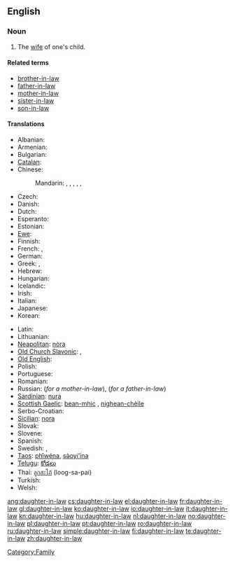 ==English==

===Noun===
{{en-noun|sg=[[daughter]]-[[in-law]]|pl=daughters-in-law}}

# The [[wife]] of one's child.

====Related terms====
* [[brother-in-law]]
* [[father-in-law]]
* [[mother-in-law]]
* [[sister-in-law]]
* [[son-in-law]]

====Translations====
{{trans-top|wife of someone's son}}
* Albanian: {{t-|sq|nuse|f|xs=Albanian}}
* Armenian: {{t-|hy|հարս|tr=hars}}
* Bulgarian: {{t+|bg|снаха|f}}
* [[Catalan]]: {{t-|ca|nora|f}}
* Chinese:
*: Mandarin: {{t|cmn|媳婦|sc=Hani}},  {{t|cmn|媳妇|tr=xífù|sc=Hani}},  {{t|cmn|兒媳|sc=Hani}},  {{t|cmn|儿媳|tr=érxí|sc=Hani}},  {{t|cmn|儿媳|tr=érxí|sc=Hani}},  {{t-|cmn|媳|tr=xí|sc=Hani}}
* Czech: {{t+|cs|snacha|f}}
* Danish: {{t|da|svigerdatter|c}}
* Dutch: {{t+|nl|schoondochter|f}}
* Esperanto: {{t-|eo|bofilino|xs=Esperanto}}
* Estonian: {{t-|et|minia}}
* [[Ewe]]: {{tø|ee|lɔ̃xoyɔvi|xs=Ewe}}
* Finnish: {{t+|fi|miniä}}
* French: {{t+|fr|bru|f}}, {{t+|fr|belle-fille|f}}
* German: {{t+|de|Schwiegertochter|f}}
* Greek: {{t+|el|νύφη|f|tr=nýphī}}, {{t+|el|κόρη|f|tr=kórī}}
* Hebrew: {{t|he|כלה|f|alt=כַּלָּה|tr=kala}}
* Hungarian: {{t+|hu|meny}}
* Icelandic: {{t+|is|tengdadóttir|f}}
* Irish: {{t+|ga|iníon-i-dlí|f}}
* Italian: {{t+|it|nuora|f}}
* Japanese: {{t+|ja|嫁|tr=yome}}
* Korean: {{t+|ko|며느리|tr=myeoneuri|sc=Hang}}
{{trans-mid}}
* Latin: {{t-|la|nurus|f}}
* Lithuanian: {{t+|lt|marti|xs=Lithuanian}}
* [[Neapolitan]]: [[nòra]] {{f}}
* [[Old Church Slavonic]]: {{tø|cu|снъха|tr=snŭxa|sc=Cyrs|xs=Old Church Slavonic}},  {{tø|cu|нєвѣста|f|tr=nevěsta|sc=Cyrs}}
* [[Old English]]: {{t-|ang|snoru|f|xs=Old English}}
* Polish: {{t+|pl|synowa|f}}
* Portuguese: {{t+|pt|nora|f}}
* Romanian: {{t+|ro|noră|f}}
* Russian: {{t+|ru|невестка|f|tr=n'ev'éstka}} (''for a mother-in-law''), {{t+|ru|сноха|f|tr=snoχá}} (''for a father-in-law'')
* [[Sardinian]]: [[nura]] {{f}}
* [[Scottish Gaelic]]: [[bean-mhic]] {{f}}, [[nighean-chèile]] {{f}}
* Serbo-Croatian: {{tø|sh|snaha|f|xs=Serbo-Croatian}}
* [[Sicilian]]: [[nora]] {{f}}
* Slovak: {{t-|sk|nevesta|f}}
* Slovene: {{t+|sl|snaha|f}}
* Spanish: {{t+|es|nuera|f}}
* Swedish: {{t+|sv|svärdotter|c}}, {{t+|sv|sonhustru|c}}
* [[Taos]]: [[phȉwéna]], [[sə̀oyi’ína]]
* [[Telugu]]: [[కోడలు]]
* Thai: [[ลูกสะไภ้]] (loog-sa-pai)
* Turkish: {{t+|tr|gelin}}
* Welsh: {{t+|cy|merch-yng-nghyfraith|f}}
{{trans-bottom}}

[[Category:Family]]

[[ang:daughter-in-law]]
[[cs:daughter-in-law]]
[[el:daughter-in-law]]
[[fr:daughter-in-law]]
[[gl:daughter-in-law]]
[[ko:daughter-in-law]]
[[io:daughter-in-law]]
[[it:daughter-in-law]]
[[kn:daughter-in-law]]
[[hu:daughter-in-law]]
[[nl:daughter-in-law]]
[[no:daughter-in-law]]
[[pl:daughter-in-law]]
[[pt:daughter-in-law]]
[[ro:daughter-in-law]]
[[ru:daughter-in-law]]
[[simple:daughter-in-law]]
[[fi:daughter-in-law]]
[[te:daughter-in-law]]
[[zh:daughter-in-law]]